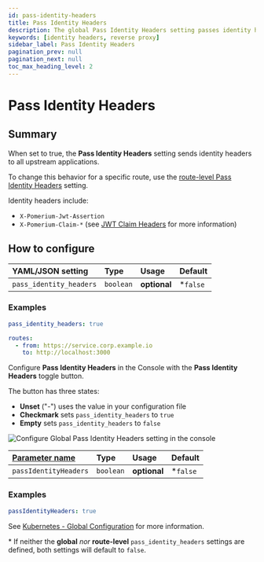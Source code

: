 ```yaml
---
id: pass-identity-headers
title: Pass Identity Headers
description: The global Pass Identity Headers setting passes identity headers to all routes by default.
keywords: [identity headers, reverse proxy]
sidebar_label: Pass Identity Headers
pagination_prev: null
pagination_next: null
toc_max_heading_level: 2
---
```



# Pass Identity Headers

## Summary

When set to true, the **Pass Identity Headers** setting sends identity headers to all upstream applications.

To change this behavior for a specific route, use the [route-level Pass Identity Headers](/docs/reference/routes/pass-identity-headers-per-route) setting.

Identity headers include:

- `X-Pomerium-Jwt-Assertion`
- `X-Pomerium-Claim-*` (see [JWT Claim Headers](/docs/reference/jwt-claim-headers) for more information)

## How to configure

<Tabs>
<TabItem value="Core" label="Core">

| **YAML**/**JSON** setting | **Type**  | **Usage**    | **Default** |
| :------------------------ | :-------- | :----------- | :---------- |
| `pass_identity_headers`   | `boolean` | **optional** | \*`false`   |

### Examples

```yaml
pass_identity_headers: true

routes:
  - from: https://service.corp.example.io
    to: http://localhost:3000
```

</TabItem>
<TabItem value="Enterprise" label="Enterprise">

Configure **Pass Identity Headers** in the Console with the **Pass Identity Headers** toggle button.

The button has three states:

- **Unset** ("-") uses the value in your configuration file
- **Checkmark** sets `pass_identity_headers` to `true`
- **Empty** sets `pass_identity_headers` to `false`

![Configure Global Pass Identity Headers setting in the console](./img/pass-identity-headers/global-pass-identity-headers.gif)

</TabItem>
<TabItem value="Kubernetes" label="Kubernetes">

| **[Parameter name](/docs/deploy/k8s//reference#spec)** | **Type** | **Usage** | **Default** |
| :-- | :-- | :-- | :-- |
| `passIdentityHeaders` | `boolean` | **optional** | \*`false` |

### Examples

```yaml
passIdentityHeaders: true
```

See [Kubernetes - Global Configuration](/docs/deploy/k8s//configure) for more information.

</TabItem>
</Tabs>

\* If neither the **global** _nor_ **route-level** `pass_identity_headers` settings are defined, both settings will default to `false`.
